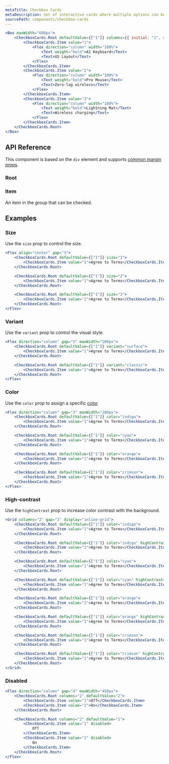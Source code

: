 ```yaml
---
metaTitle: Checkbox Cards
metaDescription: Set of interactive cards where multiple options can be selected at a time.
sourcePath: components/checkbox-cards
---
```


```jsx live=true
<Box maxWidth="600px">
	<CheckboxCards.Root defaultValue={["1"]} columns={{ initial: "1", sm: "3" }}>
		<CheckboxCards.Item value="1">
			<Flex direction="column" width="100%">
				<Text weight="bold">A1 Keyboard</Text>
				<Text>US Layout</Text>
			</Flex>
		</CheckboxCards.Item>
		<CheckboxCards.Item value="2">
			<Flex direction="column" width="100%">
				<Text weight="bold">Pro Mouse</Text>
				<Text>Zero-lag wireless</Text>
			</Flex>
		</CheckboxCards.Item>
		<CheckboxCards.Item value="3">
			<Flex direction="column" width="100%">
				<Text weight="bold">Lightning Mat</Text>
				<Text>Wireless charging</Text>
			</Flex>
		</CheckboxCards.Item>
	</CheckboxCards.Root>
</Box>
```

## API Reference

This component is based on the `div` element and supports [common margin props](/research/docs/overview/layout#margin-props).

### Root

<ThemesPropsTable defs="checkboxCardsRootPropDefs" />

### Item

An item in the group that can be checked.

## Examples

### Size

Use the `size` prop to control the size.

```jsx live=true
<Flex align="center" gap="3">
	<CheckboxCards.Root defaultValue={["1"]} size="1">
		<CheckboxCards.Item value="1">Agree to Terms</CheckboxCards.Item>
	</CheckboxCards.Root>

	<CheckboxCards.Root defaultValue={["1"]} size="2">
		<CheckboxCards.Item value="1">Agree to Terms</CheckboxCards.Item>
	</CheckboxCards.Root>

	<CheckboxCards.Root defaultValue={["1"]} size="3">
		<CheckboxCards.Item value="1">Agree to Terms</CheckboxCards.Item>
	</CheckboxCards.Root>
</Flex>
```

### Variant

Use the `variant` prop to control the visual style.

```jsx live=true
<Flex direction="column" gap="3" maxWidth="200px">
	<CheckboxCards.Root defaultValue={["1"]} variant="surface">
		<CheckboxCards.Item value="1">Agree to Terms</CheckboxCards.Item>
	</CheckboxCards.Root>

	<CheckboxCards.Root defaultValue={["1"]} variant="classic">
		<CheckboxCards.Item value="1">Agree to Terms</CheckboxCards.Item>
	</CheckboxCards.Root>
</Flex>
```

### Color

Use the `color` prop to assign a specific [color](/research/docs/theme/color).

```jsx live=true
<Flex direction="column" gap="3" maxWidth="200px">
	<CheckboxCards.Root defaultValue={["1"]} color="indigo">
		<CheckboxCards.Item value="1">Agree to Terms</CheckboxCards.Item>
	</CheckboxCards.Root>

	<CheckboxCards.Root defaultValue={["1"]} color="cyan">
		<CheckboxCards.Item value="1">Agree to Terms</CheckboxCards.Item>
	</CheckboxCards.Root>

	<CheckboxCards.Root defaultValue={["1"]} color="orange">
		<CheckboxCards.Item value="1">Agree to Terms</CheckboxCards.Item>
	</CheckboxCards.Root>

	<CheckboxCards.Root defaultValue={["1"]} color="crimson">
		<CheckboxCards.Item value="1">Agree to Terms</CheckboxCards.Item>
	</CheckboxCards.Root>
</Flex>
```

### High-contrast

Use the `highContrast` prop to increase color contrast with the background.

```jsx live=true
<Grid columns="2" gap="3" display="inline-grid">
	<CheckboxCards.Root defaultValue={["1"]} color="indigo">
		<CheckboxCards.Item value="1">Agree to Terms</CheckboxCards.Item>
	</CheckboxCards.Root>

	<CheckboxCards.Root defaultValue={["1"]} color="indigo" highContrast>
		<CheckboxCards.Item value="1">Agree to Terms</CheckboxCards.Item>
	</CheckboxCards.Root>

	<CheckboxCards.Root defaultValue={["1"]} color="cyan">
		<CheckboxCards.Item value="1">Agree to Terms</CheckboxCards.Item>
	</CheckboxCards.Root>

	<CheckboxCards.Root defaultValue={["1"]} color="cyan" highContrast>
		<CheckboxCards.Item value="1">Agree to Terms</CheckboxCards.Item>
	</CheckboxCards.Root>

	<CheckboxCards.Root defaultValue={["1"]} color="orange">
		<CheckboxCards.Item value="1">Agree to Terms</CheckboxCards.Item>
	</CheckboxCards.Root>

	<CheckboxCards.Root defaultValue={["1"]} color="orange" highContrast>
		<CheckboxCards.Item value="1">Agree to Terms</CheckboxCards.Item>
	</CheckboxCards.Root>

	<CheckboxCards.Root defaultValue={["1"]} color="crimson">
		<CheckboxCards.Item value="1">Agree to Terms</CheckboxCards.Item>
	</CheckboxCards.Root>

	<CheckboxCards.Root defaultValue={["1"]} color="crimson" highContrast>
		<CheckboxCards.Item value="1">Agree to Terms</CheckboxCards.Item>
	</CheckboxCards.Root>
</Grid>
```

### Disabled

```jsx live=true
<Flex direction="column" gap="4" maxWidth="450px">
	<CheckboxCards.Root columns="2" defaultValue="2">
		<CheckboxCards.Item value="1">Off</CheckboxCards.Item>
		<CheckboxCards.Item value="2">On</CheckboxCards.Item>
	</CheckboxCards.Root>

	<CheckboxCards.Root columns="2" defaultValue="2">
		<CheckboxCards.Item value="1" disabled>
			Off
		</CheckboxCards.Item>
		<CheckboxCards.Item value="2" disabled>
			On
		</CheckboxCards.Item>
	</CheckboxCards.Root>
</Flex>
```
